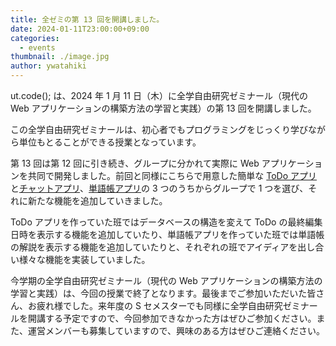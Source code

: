 ```yaml
---
title: 全ゼミの第 13 回を開講しました。
date: 2024-01-11T23:00:00+09:00
categories:
  - events
thumbnail: ./image.jpg
author: ywatahiki
---
```


ut.code(); は、2024 年 1 月 11 日（木）に全学自由研究ゼミナール（現代の Web アプリケーションの構築方法の学習と実践）の第 13 回を開講しました。

この全学自由研究ゼミナールは、初心者でもプログラミングをじっくり学びながら単位もとることができる授業となっています。

第 13 回は第 12 回に引き続き、グループに分かれて実際に Web アプリケーションを共同で開発しました。前回と同様にこちらで用意した簡単な [ToDo アプリ](https://github.com/utokyo-web-dev-2023a/template-todo)と[チャットアプリ](https://github.com/utokyo-web-dev-2023a/template-chat)、[単語帳アプリ](https://github.com/utokyo-web-dev-2023a/template-flashcard)の 3 つのうちからグループで 1 つを選び、それに新たな機能を追加していきました。

ToDo アプリを作っていた班ではデータベースの構造を変えて ToDo の最終編集日時を表示する機能を追加していたり、単語帳アプリを作っていた班では単語帳の解説を表示する機能を追加していたりと、それぞれの班でアイディアを出し合い様々な機能を実装していました。

今学期の全学自由研究ゼミナール（現代の Web アプリケーションの構築方法の学習と実践）は、今回の授業で終了となります。最後までご参加いただいた皆さん、お疲れ様でした。来年度の S セメスターでも同様に全学自由研究ゼミナールを開講する予定ですので、今回参加できなかった方はぜひご参加ください。また、運営メンバーも募集していますので、興味のある方はぜひご連絡ください。

